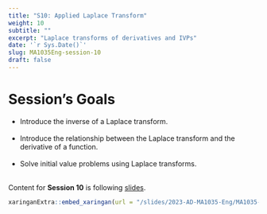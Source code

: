 ---
title: "S10: Applied Laplace Transform"
weight: 10
subtitle: ""
excerpt: "Laplace transforms of derivatives and IVPs"
date: '`r Sys.Date()`'
slug: MA1035Eng-session-10
draft: false
---

# Session's Goals

* Introduce the inverse of a Laplace transform. <br/><br/>
* Introduce the relationship between the Laplace transform and the derivative of a function. <br/><br/>
* Solve initial value problems using Laplace transforms. <br/><br/>

Content for **Session 10** is following [slides](/slides/2023-AD-MA1035-Eng/MA1035-sesion-10).

```{r embed-xaringan, echo=FALSE}
xaringanExtra::embed_xaringan(url = "/slides/2023-AD-MA1035-Eng/MA1035-sesion-10", ratio = "4:3")
```